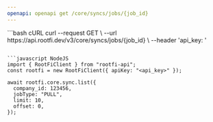 ```yaml
---
openapi: openapi get /core/syncs/jobs/{job_id}
---
```


<RequestExample>
```bash cURL
curl --request GET \
  --url https://api.rootfi.dev/v3/core/syncs/jobs/{job_id} \
  --header 'api_key: <api-key>'

````

```javascript NodeJS
import { RootFiClient } from "rootfi-api";
const rootfi = new RootFiClient({ apiKey: "<api_key>" });

await rootfi.core.sync.list({
  company_id: 123456,
  jobType: "PULL",
  limit: 10,
  offset: 0,
});
````

</RequestExample>
